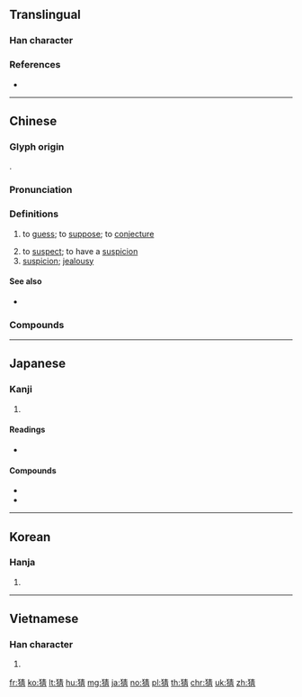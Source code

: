 {{character info/new}}
==Translingual==

===Han character===
{{Han char|rn=94|rad=犬|as=08|sn=11|four=45227|canj=KHQMB|ids=⿰犭青}}

===References===
* {{Han ref|kx=0714.010|dkj=20499|dj=1125.200|hdz=21351.070|uh=731C|ud=29468|bh=B271|bd=45681}}

----

==Chinese==
{{zh-forms}}

===Glyph origin===
{{Han etym}}
{{Han compound|犬|alt1=犭|青|ls=psc|c1=s|c2=p}}.

===Pronunciation===
{{zh-pron
|m=cāi
|ma=y
|c=caai1
|h=pfs=
|md=chăi
|mn=chhai
|w=1tshe,1tshoe
|mc=y
|oc=y
|cat=v,n
}}

===Definitions===
{{zh-hanzi}}

# to [[guess]]; to [[suppose]]; to [[conjecture]]
#: {{zh-x|猜-錯|to '''guess''' wrong}}
# to [[suspect]]; to have a [[suspicion]]
# [[suspicion]]; [[jealousy]]

====See also====
* {{zh-l|估}}

===Compounds===
{{zh-der|猜不透|猜不著/猜得着|猜測|猜忖|猜得著|猜斷|猜度|猜忌|猜枚|猜謎兒|猜謎|猜摸|猜破|猜拳|猜思|猜題|猜透|猜嫌|猜詳|猜想|猜啞謎|猜疑|猜著/猜着|猜中|慮猜|兩小無猜|左猜|三智五猜|兩無猜疑|猜懼|混猜|猜燈|猜三划五|猜貳|猜調|猜悶兒|猜忍|疑猜|無猜|瞎猜|胡猜}}

----

==Japanese==

===Kanji===
{{ja-kanji|grade=|rs=犬08}}

# {{defn|lang=ja|sort=犬08}}

====Readings====
* {{ja-readings|on=[[さい]] (sai)|kun=[[ねたむ]] (netamu)}}

====Compounds====
* {{ja-r|猜疑|さいぎ}}
* {{ja-r|猜疑心|さいぎしん}}

----

==Korean==

===Hanja===
{{ko-hanja|hangeul=시|eumhun=|rv=si|mr=si|y=si}}

# {{defn|lang=ko|sort=犬08}}

----

==Vietnamese==

===Han character===
{{vi-hantu|[[sai]], [[xai]]|rs=犬08}}

# {{defn|lang=vi|sort=犬08}}

[[fr:猜]]
[[ko:猜]]
[[lt:猜]]
[[hu:猜]]
[[mg:猜]]
[[ja:猜]]
[[no:猜]]
[[pl:猜]]
[[th:猜]]
[[chr:猜]]
[[uk:猜]]
[[zh:猜]]